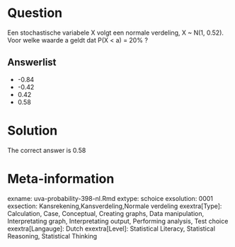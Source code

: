 Question
========

Een stochastische variabele X volgt een normale verdeling, X ~ N(1, 0.52). Voor welke waarde a geldt dat P(X < a) = 20% ? 

Answerlist
----------
* -0.84
* -0.42
* 0.42
* 0.58

Solution
========

The correct answer is  0.58 

Meta-information
================
exname: uva-probability-398-nl.Rmd 
extype: schoice 
exsolution: 0001 
exsection: Kansrekening,Kansverdeling,Normale verdeling 
exextra[Type]: Calculation, Case, Conceptual, Creating graphs, Data manipulation, Interpretating graph, Interpretating output, Performing analysis, Test choice 
exextra[Langauge]: Dutch 
exextra[Level]: Statistical Literacy, Statistical Reasoning, Statistical Thinking 
